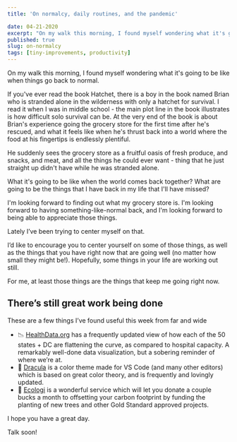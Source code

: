 ```yaml
---
title: 'On normalcy, daily routines, and the pandemic'

date: 04-21-2020
excerpt: "On my walk this morning, I found myself wondering what it's going to be like when things go back to normal."
published: true
slug: on-normalcy
tags: [tiny-improvements, productivity]
---
```


On my walk this morning, I found myself wondering what it's going to be like when things go back to normal.

If you've ever read the book Hatchet, there is a boy in the book named Brian who is stranded alone in the wilderness with only a hatchet for survival. I read it when I was in middle school - the main plot line in the book illustrates is how difficult solo survival can be. At the very end of the book is about Brian's experience going the grocery store for the first time after he's rescued, and what it feels like when he's thrust back into a world where the food at his fingertips is endlessly plentiful.

He suddenly sees the grocery store as a fruitful oasis of fresh produce, and snacks, and meat, and all the things he could ever want - thing that he just straight up didn't have while he was stranded alone.

What it's going to be like when the world comes back together? What are going to be the things that I have back in my life that I'll have missed?

I'm looking forward to finding out what my grocery store is. I'm looking forward to having something-like-normal back, and I'm looking forward to being able to appreciate those things.

Lately I’ve been trying to center myself on that.

I’d like to encourage you to center yourself on some of those things, as well as the things that you have right now that are going well (no matter how small they might be!). Hopefully, some things in your life are working out still.

For me, at least those things are the things that keep me going right now.

## There’s still great work being done

These are a few things I’ve found useful this week from far and wide

- 📉 [HealthData.org](https://covid19.healthdata.org/projections) has a frequently updated view of how each of the 50 states + DC are flattening the curve, as compared to hospital capacity. A remarkably well-done data visualization, but a sobering reminder of where we’re at.
- 🎨 [Dracula](https://draculatheme.com/visual-studio-code/) is a color theme made for VS Code (and many other editors) which is based on great color theory, and is frequently and lovingly updated.
- 🌲 [Ecologi](https://ecologi.com/irreverentmike?r=5d386c6667bad5001010ffae) is a wonderful service which will let you donate a couple bucks a month to offsetting your carbon footprint by funding the planting of new trees and other Gold Standard approved projects.

I hope you have a great day.

Talk soon!
